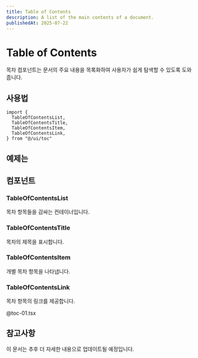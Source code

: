 ```yaml
---
title: Table of Contents
description: A list of the main contents of a document.
publishedAt: 2025-07-22
---
```



# Table of Contents

목차 컴포넌트는 문서의 주요 내용을 목록화하여 사용자가 쉽게 탐색할 수 있도록 도와줍니다.

## 사용법

```tsx
import {
  TableOfContentsList,
  TableOfContentsTitle,
  TableOfContentsItem,
  TableOfContentsLink,
} from "@/ui/toc"
```

## 예제는

<ExampleTOC01 />

## 컴포넌트

### TableOfContentsList

목차 항목들을 감싸는 컨테이너입니다.

### TableOfContentsTitle

목차의 제목을 표시합니다.

### TableOfContentsItem

개별 목차 항목을 나타냅니다.

### TableOfContentsLink

목차 항목의 링크를 제공합니다.

@toc-01.tsx

## 참고사항

이 문서는 추후 더 자세한 내용으로 업데이트될 예정입니다.
